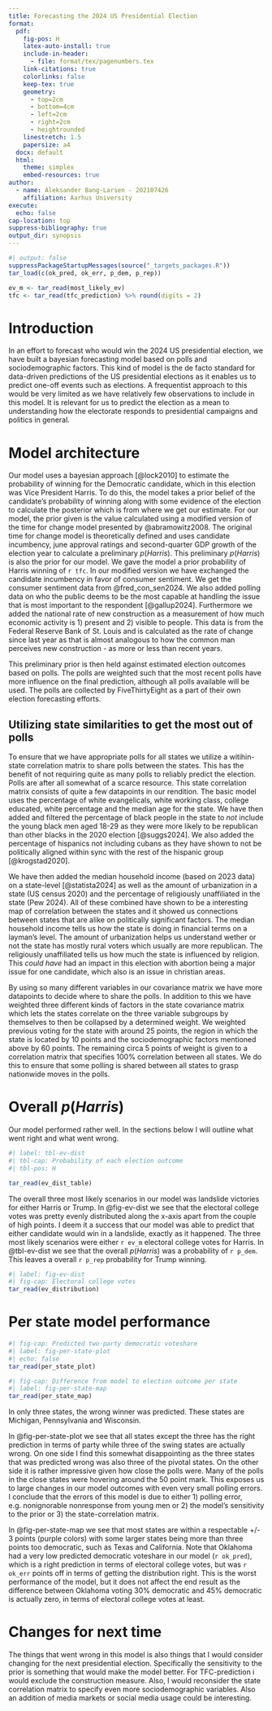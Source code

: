 ```yaml
---
title: Forecasting the 2024 US Presidential Election
format:
  pdf:
    fig-pos: H
    latex-auto-install: true
    include-in-header:
      - file: format/tex/pagenumbers.tex
    link-citations: true
    colorlinks: false
    keep-tex: true
    geometry:
      - top=2cm
      - bottom=4cm
      - left=2cm
      - right=2cm
      - heightrounded
    linestretch: 1.5
    papersize: a4
  docx: default
  html:
    theme: simplex
    embed-resources: true
author:
  - name: Aleksander Bang-Larsen - 202107426
    affiliation: Aarhus University
execute:
  echo: false
cap-location: top
suppress-bibliography: true
output_dir: synopsis
---
```


```r
#| output: false
suppressPackageStartupMessages(source("_targets_packages.R"))
tar_load(c(ok_pred, ok_err, p_dem, p_rep))

ev_m <- tar_read(most_likely_ev)
tfc <- tar_read(tfc_prediction) %>% round(digits = 2)
```

# Introduction
In an effort to forecast who would win the 2024 US presidential election, we have built a bayesian forecasting model based on polls and sociodemographic factors. This kind of model is the de facto standard for data-driven predictions of the US presidential elections as it enables us to predict one-off events such as elections. A frequentist approach to this would be very limited as we have relatively few observations to include in this model. It is relevant for us to predict the election as a mean to understanding how the electorate responds to presidential campaigns and politics in general.

# Model architecture

Our model uses a bayesian approach [@lock2010] to estimate the probability of winning for the Democratic candidate, which in this election was Vice President Harris. To do this, the model takes a prior belief of the candidate's probability of winning along with some evidence of the election to calculate the posterior which is from where we get our estimate. For our model, the prior given is the value calculated using a modified version of the time for change model presented by @abramowitz2008. The original time for change model is theoretically defined and uses candidate incumbency, june approval ratings and second-quarter GDP growth of the election year to calculate a preliminary $p(Harris)$. This preliminary $p(Harris)$ is also the prior for our model. We gave the model a prior probability of Harris winning of `r tfc`. In our modified version we have exchanged the candidate incumbency in favor of consumer sentiment. We get the consumer sentiment data from @fred_con_sen2024. We also added polling data on who the public deems to be the most capable at handling the issue that is most important to the respondent [@gallup2024]. Furthermore we added the national rate of new construction as a measurement of how much economic activity is 1) present and 2) visible to people. This data is from the Federal Reserve Bank of St. Louis and is calculated as the rate of change since last year as that is almost analogous to how the common man perceives new construction - as more or less than recent years.

This preliminary prior is then held against estimated election outcomes based on polls. The polls are weighted such that the most recent polls have more influence on the final prediction, although all polls available will be used. The polls are collected by FiveThirtyEight as a part of their own election forecasting efforts.

## Utilizing state similarities to get the most out of polls
To ensure that we have appropriate polls for all states we utilize a witihin-state correlation matrix to share polls between the states. This has the benefit of not requiring quite as many polls to reliably predict the election. Polls are after all somewhat of a scarce resource. This state correlation matrix consists of quite a few datapoints in our rendition. The basic model uses the percentage of white evangelicals, white working class, college educated, white percentage and the median age for the state.  We have then added and filtered the percentage of black people in the state to *not* include the young black men aged 18-29 as they were more likely to be republican than other blacks in the 2020 election [@suggs2024]. We also added the percentage of hispanics not including cubans as they have shown to not be politically aligned within sync with the rest of the hispanic group [@krogstad2020].

We have then added the median household income (based on 2023 data) on a state-level [@statista2024] as well as the amount of urbanization in a state (US census 2020) and the percentage of religiously unaffiliated in the state (Pew 2024). All of these combined have shown to be a interesting map of correlation between the states and it showed us connections between states that are alike on politically significant factors. The median household income tells us how the state is doing in financial terms on a layman's level. The amount of urbanization helps us understand wether or not the state has mostly rural voters which usually are more republican. The religiously unaffiliated tells us how much the state is influenced by religion. This *could have* had an impact in this election with abortion being a major issue for one candidate, which also is an issue in christian areas.

By using so many different variables in our covariance matrix we have more datapoints to decide where to share the polls. In addition to this we have weighted three different kinds of factors in the state covariance matrix which lets the states correlate on the three variable subgroups by themselves to then be collapsed by a determined weight. We weighted previous voting for the state with around 25 points, the region in which the state is located by 10 points and the sociodemographic factors mentioned above by 60 points. The remaining circa 5 points of weight is given to a correlation matrix that specifies 100% correlation between all states. We do this to ensure that some polling is shared between all states to grasp nationwide moves in the polls.

# Overall $p(Harris)$

Our model performed rather well. In the sections below I will outline what went right and what went wrong.

```r
#| label: tbl-ev-dist
#| tbl-cap: Probability of each election outcome
#| tbl-pos: H

tar_read(ev_dist_table)
```

The overall three most likely scenarios in our model was landslide victories for either Harris or Trump. In @fig-ev-dist we see that the electoral college votes was pretty evenly distributed along the x-axis apart from the couple of high points. I deem it a success that our model was able to predict that either candidate would win in a landslide, exactly as it happened. The three most likely scenarios were either `r ev_m` electoral college votes for Harris. In @tbl-ev-dist we see that the overall $p(Harris)$ was a probability of `r p_dem`. This leaves a overall `r p_rep` probability for Trump winning.

```r
#| label: fig-ev-dist
#| fig-cap: Electoral college votes
tar_read(ev_distribution)
```

# Per state model performance

```r
#| fig-cap: Predicted two-party democratic voteshare
#| label: fig-per-state-plot
#| echo: false
tar_read(per_state_plot)
```


```r
#| fig-cap: Difference from model to election outcome per state
#| label: fig-per-state-map
tar_read(per_state_map)
```

In only three states, the wrong winner was predicted. These states are Michigan, Pennsylvania and Wisconsin.

In @fig-per-state-plot we see that all states except the three has the right prediction in terms of party while three of the swing states are actually wrong. On one side I find this somewhat disappointing as the three states that was predicted wrong was also three of the pivotal states. On the other side it is rather impressive given how close the polls were. Many of the polls in the close states were hovering around the 50 point mark. This exposes us to large changes in our model outcomes with even very small polling errors. I conclude that the errors of this model is due to either 1) polling error, e.g. nonignorable nonresponse from young men or 2) the model's sensitivity to the prior or 3) the state-correlation matrix.

In @fig-per-state-map we see that most states are within a respectable +/- 3 points (purple colors) with some larger states being more than three points too democratic, such as Texas and California. Note that Oklahoma had a very low predicted democratic voteshare in our model (`r ok_pred`), which is a right prediction in terms of electoral college votes, but was `r ok_err` points off in terms of getting the distribution right. This is the worst performance of the model, but it does not affect the end result as the difference between Oklahoma voting 30% democratic and 45% democratic is actually zero, in terms of electoral college votes at least.

# Changes for next time
The things that went wrong in this model is also things that I would consider changing for the next presidential election. Specifically the sensitivity to the prior is something that would make the model better. For TFC-prediction i would exclude the construction measure. Also, I would reconsider the state correlation matrix to specify even more sociodemographic variables. Also an addition of media markets or social media usage could be interesting.
